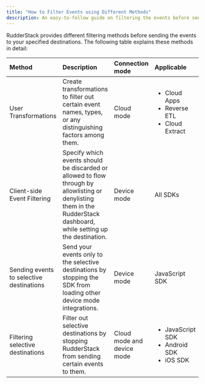 ```yaml
---
title: "How to Filter Events using Different Methods"
description: An easy-to-follow guide on filtering the events before sending them to your specified destinations in RudderStack.
---
```


RudderStack provides different filtering methods before sending the events to your specified destinations. The following table explains these methods in detail:

| Method     | Description    | Connection mode | Applicable |
| :--------- | :----------- | :----------- |:----------- |
| <Link to="/features/transformations/">User Transformations</Link> | Create transformations to filter out certain event names, types, or any distinguishing factors among them. | Cloud mode | <ul><li><Link to="/sources/event-streams/cloud-apps/">Cloud Apps</Link></li><li><Link to="/sources/reverse-etl/">Reverse ETL</Link></li><li><Link to="/sources/extract/">Cloud Extract</Link></li></ul> |
| <Link to="/sources/event-streams/sdks/event-filtering/">Client-side Event Filtering</Link> | Specify which events should be discarded or allowed to flow through by allowlisting or denylisting them in the RudderStack dashboard, while setting up the destination. | Device mode | <Link to="/sources/event-streams/sdks/">All SDKs</Link> |
| <Link to="/sources/event-streams/sdks/rudderstack-javascript-sdk/filtering/#filtering-destinations">Sending events to selective destinations</Link> | Send your events only to the selective destinations by stopping the SDK from loading other device mode integrations. |Device mode | <Link to="/sources/event-streams/sdks/rudderstack-javascript-sdk/">JavaScript SDK</Link> |
| <Link to="/user-guides/how-to-guides/how-to-filter-selective-destinations/">Filtering selective destinations</Link>   | Filter out selective destinations by stopping RudderStack from sending certain events to them. | Cloud mode and device mode | <ul><li><Link to="/sources/event-streams/sdks/rudderstack-javascript-sdk/filtering/#filtering-destinations">JavaScript SDK</Link></li><li><Link to="/sources/event-streams/sdks/rudderstack-android-sdk/#enablingdisabling-events-for-specific-destinations">Android SDK</Link></li><li><Link to="/sources/event-streams/sdks/rudderstack-ios-sdk/#enablingdisabling-events-for-specific-destinations">iOS SDK</Link></li></ul> |


